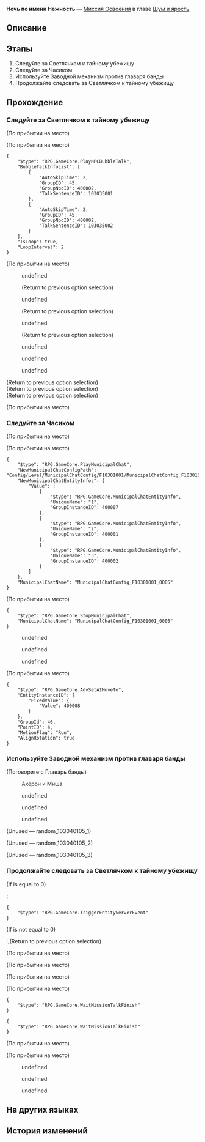 {{Дополнить|Диалоги.}}
{{Миссия Инфобокс
|id              = 1030401
|Название        = 
|Изображение     = Миссия Освоения Ночь по имени Нежность.png
|Тип             = Миссия Освоения
|События         = 
|Глава           = Шум и ярость
|Условия         = Завершена [[Миссия Освоения]] ''[[Благое знамение, мой друг]]''
|Персонажи       = Ахерон; Главарь банды; Миша; Первопроходец; Светлячок; Часик; Члены банды
|СтартЛокация    = [[Пенакония]] — [[Золотой миг]]
|Локации         = Золотой миг
|Предыдущая      = Благое знамение, мой друг
|Следующая       = Сквозь тусклое стекло
|Награды         = Опыт Освоения*900; Звёздный нефрит*110; Путеводитель путешественника*12; Утраченный кристалл*10; Часокредиты*450; "If I Can Stop One Heart From Breaking"*1 { text = If I Could Stop One Heart From Breaking }; Кредиты*100 000
}}
'''Ночь по имени Нежность''' — [[Миссия Освоения]] в главе [[Шум и ярость]].

==Описание==
{{Описание|Вы со Светлячком вернулись вместе и помогли Ахерон решить некоторые проблемы. Светлячок честно призналась, что на границе Мира грёз у неё имеется «тайное убежище». Пришла пора прощаться.}}

==Этапы==
# Следуйте за Светлячком к тайному убежищу
# Следуйте за Часиком
# Используйте Заводной механизм против главаря банды
# Продолжайте следовать за Светлячком к тайному убежищу

==Прохождение==
{{Дополнить}}


===Следуйте за Светлячком к тайному убежищу===
{{Описание миссии|локация=Золотой миг|Светлячок стоит с очень виноватым видом и хочет отвести вас в другое место. Не к туристической достопримечательности, а в своё «тайное убежище». Там она вам всё объяснит.<br />Идите за ней - кажется, она не замышляет ничего плохого.}}
{{Диалог Начало}}
;(По прибытии на место)

;(По прибытии на место)
<!--Unknown TalkSentence: 103040581-->
<pre>{
	"$type": "RPG.GameCore.PlayNPCBubbleTalk",
	"BubbleTalkInfoList": [
		{
			"AutoSkipTime": 2,
			"GroupID": 45,
			"GroupNpcID": 400002,
			"TalkSentenceID": 103035001
		},
		{
			"AutoSkipTime": 2,
			"GroupID": 45,
			"GroupNpcID": 400002,
			"TalkSentenceID": 103035002
		}
	],
	"IsLoop": true,
	"LoopInterval": 2
}</pre>
<!--Unknown TalkSentence: 103040582-->

;(По прибытии на место)
<!--Unknown TalkSentence: 103035001-->
<!--Unknown TalkSentence: 103035002-->
:{{Диалог|Стрелка}} undefined
:<!--Unknown TalkSentence: 103035004-->
:<!--Unknown TalkSentence: 103035005-->
:<!--Unknown TalkSentence: 103035006-->
:<!--Unknown TalkSentence: 103035007-->
:<!--Unknown TalkSentence: 103035008-->
:<!--Unknown TalkSentence: 103035009-->
:<!--Unknown TalkSentence: 103035010-->
:;(Return to previous option selection)
:{{Диалог|Стрелка}} undefined
:<!--Unknown TalkSentence: 103035006-->
:<!--Unknown TalkSentence: 103035007-->
:<!--Unknown TalkSentence: 103035008-->
:<!--Unknown TalkSentence: 103035009-->
:<!--Unknown TalkSentence: 103035010-->
:;(Return to previous option selection)
:{{Диалог|Стрелка}} undefined
:<!--Unknown TalkSentence: 103035008-->
:<!--Unknown TalkSentence: 103035009-->
:<!--Unknown TalkSentence: 103035010-->
:;(Return to previous option selection)
<!--Unknown TalkSentence: 103035151-->
<!--Unknown TalkSentence: 103035152-->
<!--Unknown TalkSentence: 103035153-->
:{{Диалог|Стрелка}} undefined
:{{Диалог|Стрелка}} undefined
:{{Диалог|Стрелка}} undefined
:<!--Unknown TalkSentence: 103035157-->
<!--Unknown TalkSentence: 103035158-->
<!--Unknown TalkSentence: 103035159-->
;(Return to previous option selection)
;(Return to previous option selection)
;(Return to previous option selection)

;(По прибытии на место)
<!--Unknown TalkSentence: 103040580-->
<!--Unknown TalkSentence: 103040583-->
{{Диалог Конец}}

===Следуйте за Часиком===
{{Описание миссии|локация=Золотой миг|Светлячок стоит с очень виноватым видом и хочет отвести вас в другое место. Не к туристической достопримечательности, а в своё «тайное убежище». Там она вам всё объяснит.<br />Вы идёте за ней, но вдруг вас останавливают говорящие часы. Они просят помощи в спасении Миши - коридорного из отеля. Наверное, стоит пойти и посмотреть, что там.}}
{{Диалог Начало}}
;(По прибытии на место)

;(По прибытии на место)
<pre>{
	"$type": "RPG.GameCore.PlayMunicipalChat",
	"NewMunicipalChatConfigPath": "Config/Level/MunicipalChatConfig/F10301001/MunicipalChatConfig_F10301001_0005.json",
	"NewMunicipalChatEntityInfos": {
		"Value": [
			{
				"$type": "RPG.GameCore.MunicipalChatEntityInfo",
				"UniqueName": "1",
				"GroupInstanceID": 400007
			},
			{
				"$type": "RPG.GameCore.MunicipalChatEntityInfo",
				"UniqueName": "2",
				"GroupInstanceID": 400001
			},
			{
				"$type": "RPG.GameCore.MunicipalChatEntityInfo",
				"UniqueName": "3",
				"GroupInstanceID": 400002
			}
		]
	},
	"MunicipalChatName": "MunicipalChatConfig_F10301001_0005"
}</pre>
:<!--0.5-second delay-->
<!--Unknown TalkSentence: 103040584-->
<!--Unknown TalkSentence: 103040585-->

;(По прибытии на место)
<pre>{
	"$type": "RPG.GameCore.StopMunicipalChat",
	"MunicipalChatName": "MunicipalChatConfig_F10301001_0005"
}</pre>
<!--Unknown TalkSentence: 103035031-->
<!--Unknown TalkSentence: 103035032-->
<!--Unknown TalkSentence: 103035033-->
<!--Unknown TalkSentence: 103035034-->
:{{Диалог|Стрелка}} undefined
:<!--Unknown TalkSentence: 103035036-->
:<!--Unknown TalkSentence: 103035037-->
:<!--Unknown TalkSentence: 103035038-->
:<!--Unknown TalkSentence: 103035039-->
:<!--Unknown TalkSentence: 103035040-->
:<!--Unknown TalkSentence: 103035041-->
::{{tx}}
:{{Диалог|Стрелка}} undefined
:<!--Unknown TalkSentence: 103035038-->
:<!--Unknown TalkSentence: 103035039-->
:<!--Unknown TalkSentence: 103035040-->
:<!--Unknown TalkSentence: 103035041-->
::{{tx}}
:{{Диалог|Стрелка}} undefined
:<!--Unknown TalkSentence: 103035040-->
:<!--Unknown TalkSentence: 103035041-->
::{{tx}}
<!--Unknown TalkSentence: 103035040-->
<!--Unknown TalkSentence: 103035041-->
:{{tx}}

;(По прибытии на место)
:<!--1-second delay-->
<pre>{
	"$type": "RPG.GameCore.AdvSetAIMoveTo",
	"EntityInstanceID": {
		"FixedValue": {
			"Value": 400008
		}
	},
	"GroupId": 46,
	"PointID": 4,
	"MotionFlag": "Run",
	"AlignRotation": true
}</pre>
{{Диалог Конец}}

===Используйте Заводной механизм против главаря банды===
{{Описание миссии|локация=Золотой миг|Когда Часик приводит вас на место происшествия, вы понимаете, что пострадал не только Миша, но и та Галактический рейнджер с топографическим кретинизмом. Ситуация кажется патовой, поэтому Часик обучают вас особой технике - Заводной механизм. По словам Часика, с её помощью можно «наполнить тело положительными эмоциями». А это точно сработает? Не попробуешь - не узнаешь.}}
{{Диалог Начало}}


;(Поговорите с Главарь банды)
<!--Unknown TalkSentence: 103035251-->

:{{Диалог|Разговор}} Ахерон и Миша
<!--Unknown TalkSentence: 103040594-->
<!--Unknown TalkSentence: 103035401-->
<!--Unknown TalkSentence: 103035402-->
<!--Unknown TalkSentence: 103035403-->
<!--Unknown TalkSentence: 103035404-->
<!--Unknown TalkSentence: 103035405-->
<!--Unknown TalkSentence: 103035406-->
:{{Диалог|Стрелка}} undefined
:{{Диалог|Стрелка}} undefined
:{{Диалог|Стрелка}} undefined
;(Unused &mdash; random_103040105_1)
:{{tx}}
::{{tx}}

;(Unused &mdash; random_103040105_2)
:{{tx}}
::{{tx}}

;(Unused &mdash; random_103040105_3)
:{{tx}}
::{{tx}}
<!--Unknown TalkSentence: 103040587-->
{{Диалог Конец}}

===Продолжайте следовать за Светлячком к тайному убежищу===
{{Описание миссии|локация=Золотой миг|Разобравшись с проблемой Часика, вы прощаетесь со всеми. Вас ждёт тайное убежище Светлячка... Помните?}}
{{Диалог Начало}}

;(If {{F|FSV_PinBall}} is equal to 0)
:<pre>{
	"$type": "RPG.GameCore.TriggerEntityServerEvent"
}</pre>
;(If {{F|FSV_PinBall}} is not equal to 0)
:;(Return to previous option selection)
;(По прибытии на место)

;(По прибытии на место)
<!--Unknown TalkSentence: 103040588-->

:{{Диалог|undefined}} 
;(По прибытии на место)

;(По прибытии на место)
<!--Unknown TalkSentence: 103040586-->
<pre>{
	"$type": "RPG.GameCore.WaitMissionTalkFinish"
}</pre>
<!--Unknown TalkSentence: 103040101-->
<pre>{
	"$type": "RPG.GameCore.WaitMissionTalkFinish"
}</pre>
;(По прибытии на место)

;(По прибытии на место)
:{{tx}}
<!--Unknown TalkSentence: 103035451-->
:{{Диалог|Стрелка}} undefined
:{{Диалог|Стрелка}} undefined
:{{Диалог|Стрелка}} undefined
{{Диалог Конец}}

==На других языках==
{{На других языках
|en   = Gentleness, the Name of Nocturne
|zhs  = 夜色名为温柔
|zht  = 夜色名為溫柔
|ja   = 優しさという名の夜
|ko   = 부드러움이라는 이름의 밤
|es   = Ternura, el nombre de la noche
|fr   = Nocturne ou la Gentillesse
|ru   = Ночь по имени Нежность
|th   = รัตติกาลนามว่าอ่อนโยน
|vi   = Dịu Dàng Là Tên Của Màn Đêm
|de   = Sanftheit, genannt Nacht
|id   = Kelembutan dalam Kegelapan
|pt   = Gentileza, o Nome do Noturno
}}

==История изменений==
{{История изменений|2.7}}
